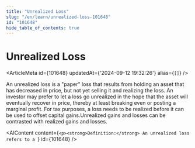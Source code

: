 ```yaml
---
title: "Unrealized Loss"
slug: "/en/learn/unrealized-loss-101648"
id: "101648"
hide_table_of_contents: true
---
```



# Unrealized Loss

<ArticleMeta id={101648} updatedAt={'2024-09-12 19:32:26'} alias={`[]`} />
<div className='border-solid border-b border-t-0 my-4 border-[var(--ifm-color-gray-300)]' />

An unrealized loss is a "paper" loss that results from holding an asset that has decreased in price, but not yet selling it and realizing the loss. An investor may prefer to let a loss go unrealized in the hope that the asset will eventually recover in price, thereby at least breaking even or posting a marginal profit. For tax purposes, a loss needs to be realized before it can be used to offset capital gains.Unrealized gains and losses can be contrasted with realized gains and losses.

<AIContent content={`<p><strong>Definition:</strong> An unrealized loss refers to a `} id={101648} />

